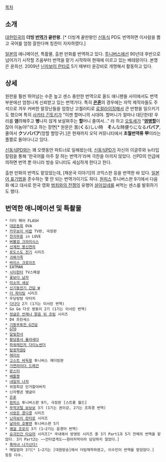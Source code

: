 [[목차]]
== 소개 ==
[[대한민국]]의 '''더빙 [[번역가]] 끝판왕.''' [* 더빙계 끝판왕인 [[신동식]] PD도 번역하면 이사람을 뽑고 국어를 엄청 잘한다며 칭찬이 자자하였다.]

[[일본]]의 애니메이션, 특촬물, 출판 만화를 번역하고 있다. [[투니버스]]에선 90년대 후반으로 넘어가기 시작할 즈음부터 번역을 맡기 시작하여 현재에 이르고 있는 베테랑이다. 본명은 윤희선. 2009년 [[닌자보이 란타로]] 5기 때부터 윤강비로 개명해서 활동하고 있다.

== 상세 ==
원판을 훨씬 뛰어넘는 수준 높고 센스 충만한 번역으로 올드 애니팬들 사이에서도 번역 부분에선 엄청나게 신뢰받고 있는 번역가다. 특히 '''[[은혼]]'''의 경우에는 자막 제작자들도 주석으로 겨우 커버한 말장난들을 엄청난 고퀄러티로 [[로컬라이징]]해서 큰 반향을 일으키기도 했으며 특히 [[사카타 긴토키]]가 "이젠 할머니의 시대야. 할머니가 얼마나 대단한데! 우리를 '''염'''려해주고 '''병'''나지 않게 보살펴주는 '''할'''머니 줄여서..." 라 하고 [[오토세(은혼)|오토세]]가 "'''[[염병]]할'''이잖아 이놈아!"라고 하는 장면[* 원문은 苦('''く'''る)しい時　'''そ'''んな時便りになる'''ババア''', 줄여서 '''クソババア'''(망할 할망구).]은 현재까지 오덕 커뮤니티에서 '''초월번역류 甲'''이라는 플짤로 돌아다니고 있다.
 
[[신동식]]PD와는 꽤 오랫동안 파트너로 일해왔는데, [[신동식]]PD가 자신의 이글루와 뉴타입 칼럼을 통해 '한국어를 아주 잘 하는 번역가'라며 극찬을 아끼지 않았다. 신PD의 언급에 의하면 번역 뿐 아니라 방송 모니터도 세심하게 한다고 한다. 

출판 만화의 번역도 맡았었는데, [채운국 이야기]의 코믹스판 등을 번역한 바 있다. [[외래어 표기법/일본어|일본어 표기법]]을 준수하는 몇 안 되는 번역가이기도 하다. [[원피스(만화)/애니메이션|원피스]] 투니버스판 9기에서 다음화 예고 대사로 한국 영화 [[범죄와의 전쟁]]의 유행어 [[살아있네]]를 써먹는 센스를 발휘하기도 했다.

== 번역한 애니메이션 및 특촬물 ==
 * 더티 페어 FLASH
 * [[대운동회]] OVA
 * [[카우보이 비밥]] TV판, 극장판
 * [[천지무용]] in LOVE
 * [[버블검 크라이시스]]
 * [[선계전 봉신연의]]
 * [[로도스도 전기]] 시리즈
 * [[괴짜가족]] 
 * [[바이스 크로이츠]] 
 * EATMAN 
 * [[시티헌터]] TV스페셜 
 * [[꽃보다 남자]] 
 * [[미소의 세상]] 
 * [[신기동전기 건담 W]] 
 * [[더 파이팅]] 시리즈 
 * 우당탕탕 닥터지 
 * [[다다다]] 2기 (1기는 이서린 번역)
 * Go Go 다섯 쌍둥이 2기 (1기는 이서린 번역)
 * [[정글은 언제나 맑음 뒤 흐림]] 시리즈 
 * D4 프린세스 
 * [[기동무투전 G건담]] 
 * [[GTO(만화)|GTO]]
 * [[달빛천사]] 
 * [[황당용사 욜라세다]] 
 * [[파워레인저 다이노썬더]] 
 * [[탐정학원Q]] 
 * [[레이브]] 
 * [[고스트 바둑왕]] 투니버스 재더빙판 
 * [[가면 라이더 류우키|가면라이더 드래건]] 
 * [[몬스터]] 
 * [[우에키의 법칙|배틀짱]] 
 * [[내일의 나쟈]] 
 * 위험최강 단거할아버지 
 * 닌자펭귄 땡글이 
 * [[은혼]] 
 * [[원피스(만화)/애니메이션|원피스]] 투니버스판 9기, 극장판 [스트롱 월드] 
 * [[무적코털 보보보]] 3기 (1기는 권이강, 2기는 조희경 번역) 
 * [[사랑은 콩다콩]] 시리즈 
 * [[닌자보이 란타로]] 시리즈 
 * [[날아라 호빵맨]] 투니버스판 5기 
 * [[쾌걸 조로리]] 3기 (1~2기는 윤경아 번역)
 * [[게게게의 키타로|요괴인간 타요마]] 시리즈[* 국내에서 방영된 시리즈 중 3기 Part1과 5기 전체의 번역을 맡았다. 3기 Part2는 ~~안타깝게도~~원어자막이라 담당하지 않았다.]
 * [[흑마녀 나가신다!]]
 * 매일엄마 3기[* 1~2기는 [대원방송]에서 더빙제작하였고, 이수민이 번역을 맡았었다.]
 등등 다수.
